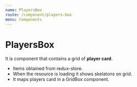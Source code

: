 ```yaml
---
name: PlayersBox
route: /component/players-box
menu: Components
---
```



# PlayersBox

It is component that contains a grid of **player card**.

- Items obtained from redux-store.
- When the resource is loading it shows skelatons on grid.
- It maps players card in a GridBox component.
